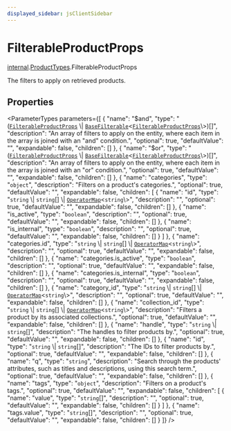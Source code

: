 ```yaml
---
displayed_sidebar: jsClientSidebar
---
```



# FilterableProductProps

[internal](../../internal/modules/internal.internal-1.mdx).[ProductTypes](../../internal-1/modules/internal.internal-1.ProductTypes.mdx).FilterableProductProps

The filters to apply on retrieved products.

## Properties

<ParameterTypes parameters={[
  {
    "name": "$and",
    "type": "([`FilterableProductProps`](internal.internal-1.ProductTypes.FilterableProductProps.mdx) \\| [`BaseFilterable`](../../DAL/interfaces/internal.internal-1.DAL.BaseFilterable.mdx)<[`FilterableProductProps`](internal.internal-1.ProductTypes.FilterableProductProps.mdx)\\>)[]",
    "description": "An array of filters to apply on the entity, where each item in the array is joined with an \"and\" condition.",
    "optional": true,
    "defaultValue": "",
    "expandable": false,
    "children": []
  },
  {
    "name": "$or",
    "type": "([`FilterableProductProps`](internal.internal-1.ProductTypes.FilterableProductProps.mdx) \\| [`BaseFilterable`](../../DAL/interfaces/internal.internal-1.DAL.BaseFilterable.mdx)<[`FilterableProductProps`](internal.internal-1.ProductTypes.FilterableProductProps.mdx)\\>)[]",
    "description": "An array of filters to apply on the entity, where each item in the array is joined with an \"or\" condition.",
    "optional": true,
    "defaultValue": "",
    "expandable": false,
    "children": []
  },
  {
    "name": "categories",
    "type": "`object`",
    "description": "Filters on a product's categories.",
    "optional": true,
    "defaultValue": "",
    "expandable": false,
    "children": [
      {
        "name": "id",
        "type": "`string` \\| `string`[] \\| [`OperatorMap`](../../modules/internal.mdx#operatormap)<`string`\\>",
        "description": "",
        "optional": true,
        "defaultValue": "",
        "expandable": false,
        "children": []
      },
      {
        "name": "is_active",
        "type": "`boolean`",
        "description": "",
        "optional": true,
        "defaultValue": "",
        "expandable": false,
        "children": []
      },
      {
        "name": "is_internal",
        "type": "`boolean`",
        "description": "",
        "optional": true,
        "defaultValue": "",
        "expandable": false,
        "children": []
      }
    ]
  },
  {
    "name": "categories.id",
    "type": "`string` \\| `string`[] \\| [`OperatorMap`](../../modules/internal.mdx#operatormap)<`string`\\>",
    "description": "",
    "optional": true,
    "defaultValue": "",
    "expandable": false,
    "children": []
  },
  {
    "name": "categories.is_active",
    "type": "`boolean`",
    "description": "",
    "optional": true,
    "defaultValue": "",
    "expandable": false,
    "children": []
  },
  {
    "name": "categories.is_internal",
    "type": "`boolean`",
    "description": "",
    "optional": true,
    "defaultValue": "",
    "expandable": false,
    "children": []
  },
  {
    "name": "category_id",
    "type": "`string` \\| `string`[] \\| [`OperatorMap`](../../modules/internal.mdx#operatormap)<`string`\\>",
    "description": "",
    "optional": true,
    "defaultValue": "",
    "expandable": false,
    "children": []
  },
  {
    "name": "collection_id",
    "type": "`string` \\| `string`[] \\| [`OperatorMap`](../../modules/internal.mdx#operatormap)<`string`\\>",
    "description": "Filters a product by its associated collections.",
    "optional": true,
    "defaultValue": "",
    "expandable": false,
    "children": []
  },
  {
    "name": "handle",
    "type": "`string` \\| `string`[]",
    "description": "The handles to filter products by.",
    "optional": true,
    "defaultValue": "",
    "expandable": false,
    "children": []
  },
  {
    "name": "id",
    "type": "`string` \\| `string`[]",
    "description": "The IDs to filter products by.",
    "optional": true,
    "defaultValue": "",
    "expandable": false,
    "children": []
  },
  {
    "name": "q",
    "type": "`string`",
    "description": "Search through the products' attributes, such as titles and descriptions, using this search term.",
    "optional": true,
    "defaultValue": "",
    "expandable": false,
    "children": []
  },
  {
    "name": "tags",
    "type": "`object`",
    "description": "Filters on a product's tags.",
    "optional": true,
    "defaultValue": "",
    "expandable": false,
    "children": [
      {
        "name": "value",
        "type": "`string`[]",
        "description": "",
        "optional": true,
        "defaultValue": "",
        "expandable": false,
        "children": []
      }
    ]
  },
  {
    "name": "tags.value",
    "type": "`string`[]",
    "description": "",
    "optional": true,
    "defaultValue": "",
    "expandable": false,
    "children": []
  }
]} />
